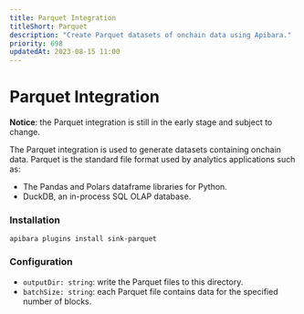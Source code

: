 ```yaml
---
title: Parquet Integration
titleShort: Parquet
description: "Create Parquet datasets of onchain data using Apibara."
priority: 698
updatedAt: 2023-08-15 11:00
---
```


# Parquet Integration

**Notice**: the Parquet integration is still in the early stage and subject to
change.

The Parquet integration is used to generate datasets containing onchain data.
Parquet is the standard file format used by analytics applications such as:

 - The Pandas and Polars dataframe libraries for Python.
 - DuckDB, an in-process SQL OLAP database.


### Installation

```
apibara plugins install sink-parquet
```


### Configuration

 - `outputDir: string`: write the Parquet files to this directory.
 - `batchSize: string`: each Parquet file contains data for the specified
   number of blocks.

